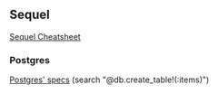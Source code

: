 == Sequel ==

[[http://ricostacruz.com/cheatsheets/sequel.html|Sequel Cheatsheet]]


=== Postgres ===
[[https://github.com/jeremyevans/sequel/blob/master/spec/adapters/postgres_spec.rb|Postgres' specs]] (search "@db.create_table!(:items)")
{{{class="ruby"
DB.extension :pg_array, :pg_json

DB.create_table :movies do
  column :genres, 'text[]'   # Create an Array column
  column :actors, 'jsonb[]'  # jsonb column
end

DB[:movies].insert(genres: Sequel.pg_array(["Titanic", "Winter Sleep"], :text))
}}}
